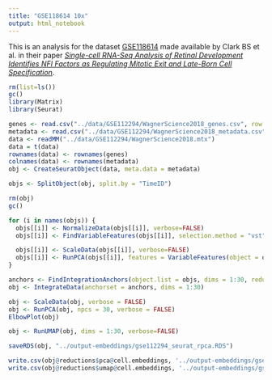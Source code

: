```yaml
---
title: "GSE118614 10x"
output: html_notebook
---
```


This is an analysis for the dataset [GSE118614](https://www.ncbi.nlm.nih.gov/geo/query/acc.cgi?acc=GSE118614) made available by Clark BS et al. in their paper [_Single-cell RNA-Seq Analysis of Retinal Development Identifies NFI Factors as Regulating Mitotic Exit and Late-Born Cell Specification_](https://www.sciencedirect.com/science/article/abs/pii/S0896627319303459).




```r
rm(list=ls())
gc()
library(Matrix)
library(Seurat)
```

```r
genes <- read.csv("../data/GSE112294/WagnerScience2018_genes.csv", row.names = 1)
metadata <- read.csv("../data/GSE112294/WagnerScience2018_metadata.csv", row.names = 1)
data <- readMM("../data/GSE112294/WagnerScience2018.mtx")
data = t(data)
rownames(data) <- rownames(genes)
colnames(data) <- rownames(metadata)
obj <- CreateSeuratObject(data, meta.data = metadata)
```

```r
objs <- SplitObject(obj, split.by = "TimeID")
```

```r
rm(obj)
gc()
```


```r
for (i in names(objs)) {
  objs[[i]] <- NormalizeData(objs[[i]], verbose=FALSE)
  objs[[i]] <- FindVariableFeatures(objs[[i]], selection.method = "vst", nfeatures = 2000, verbose=FALSE)

  objs[[i]] <- ScaleData(objs[[i]], verbose=FALSE)
  objs[[i]] <- RunPCA(objs[[i]], features = VariableFeatures(object = objs[[i]]), verbose=FALSE)
}

anchors <- FindIntegrationAnchors(object.list = objs, dims = 1:30, reduction='rpca')
obj <- IntegrateData(anchorset = anchors, dims = 1:30)
```

```r
obj <- ScaleData(obj, verbose = FALSE)
obj <- RunPCA(obj, npcs = 30, verbose = FALSE)
ElbowPlot(obj)
```


```r
obj <- RunUMAP(obj, dims = 1:30, verbose=FALSE)
```


```r
saveRDS(obj, "../output-embeddings/gse112294_seurat_rpca.RDS")
```

```r
write.csv(obj@reductions$pca@cell.embeddings, '../output-embeddings/gse112294_seurat_rpca.csv')
write.csv(obj@reductions$umap@cell.embeddings, '../output-embeddings/gse112294_seurat_rpca_umap.csv')
```